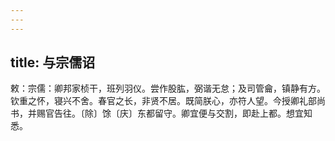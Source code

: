 ```yaml
---
---
---
```

title: 与宗儒诏
---



敕：宗儒：卿邦家桢干，班列羽仪。尝作股肱，弼谐无怠；及司管龠，镇静有方。钦重之怀，寝兴不舍。春官之长，非贤不居。既简朕心，亦符人望。今授卿礼部尚书，并赐官告往。〔除〕馀〔庆〕东都留守。卿宜便与交割，即赴上都。想宜知悉。